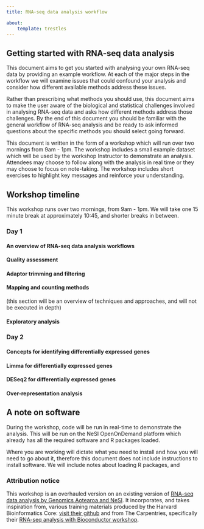 ```yaml
---
title: RNA-seq data analysis workflow

about:
    template: trestles        
---
```


## Getting started with RNA-seq data analysis

This document aims to get you started with analysing your own RNA-seq data by providing an example workflow. At each of the major steps in the workflow we will examine issues that could confound your analysis and consider how different available methods address these issues. 

Rather than prescribing what methods you should use, this document aims to make the user aware of the biological and statistical challenges involved in analysing RNA-seq data and asks how different methods address those challenges. By the end of this document you should be familiar with the general workflow of RNA-seq analysis and be ready to ask informed questions about the specific methods you should select going forward. 

This document is written in the form of a workshop which will run over two mornings from 9am - 1pm. The workshop includes a small example dataset which will be used by the workshop Instructor to demonstrate an analysis. Attendees may choose to follow along with the analysis in real time or they may choose to focus on note-taking. The workshop includes short exercises to highlight key messages and reinforce your understanding. 



## Workshop timeline

This workshop runs over two mornings, from 9am - 1pm. We will take one 15 minute break at approximately 10:45, and shorter breaks in between. 

### Day 1

#### An overview of RNA-seq data analysis workflows

#### Quality assessment

#### Adaptor trimming and filtering

#### Mapping and counting methods
(this section will be an overview of techniques and approaches, and will not be executed in depth)

#### Exploratory analysis

### Day 2

#### Concepts for identifying differentially expressed genes

#### Limma for differentially expressed genes

#### DESeq2 for differentially expressed genes

#### Over-representation analysis


## A note on software

During the workshop, code will be run in real-time to demonstrate the analysis. This will be run on the NeSI OpenOnDemand platform which already has all the required software and R packages loaded. 

Where you are working will dictate what you need to install and how you will need to go about it, therefore this document does not include instructions to install software. We will include notes about loading R packages, and 


### Attribution notice

This workshop is an overhauled version on an existing version of [RNA-seq data analysis by Genomics Aotearoa and NeSI](https://genomicsaotearoa.github.io/RNA-seq-workshop-on-demand/). It incorporates, and takes inspiration from, various training materials produced by the Harvard Bioinformatics Core: [visit their github](https://github.com/hbctraining) and from The Carpentries, specifically their [RNA-seq analysis with Bioconductor workshop](https://carpentries-incubator.github.io/bioc-rnaseq/index.html). 
